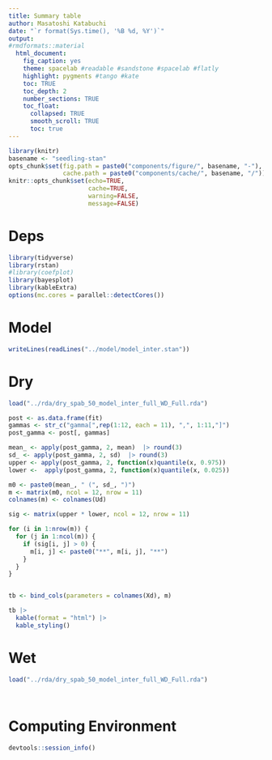 ```yaml
---
title: Summary table
author: Masatoshi Katabuchi
date: "`r format(Sys.time(), '%B %d, %Y')`"
output:
#rmdformats::material
  html_document:
    fig_caption: yes
    theme: spacelab #readable #sandstone #spacelab #flatly
    highlight: pygments #tango #kate
    toc: TRUE
    toc_depth: 2
    number_sections: TRUE
    toc_float:
      collapsed: TRUE
      smooth_scroll: TRUE
      toc: true
---
```



```r
library(knitr)
basename <- "seedling-stan"
opts_chunk$set(fig.path = paste0("components/figure/", basename, "-"),
               cache.path = paste0("components/cache/", basename, "/"))
knitr::opts_chunk$set(echo=TRUE,
                      cache=TRUE,
                      warning=FALSE,
                      message=FALSE)
```


# Deps

```r
library(tidyverse)
library(rstan)
#library(coefplot)
library(bayesplot)
library(kableExtra)
options(mc.cores = parallel::detectCores())
```

# Model

```r
writeLines(readLines("../model/model_inter.stan"))
```

# Dry

```r
load("../rda/dry_spab_50_model_inter_full_WD_Full.rda")
```

```r
post <- as.data.frame(fit)
gammas <- str_c("gamma[",rep(1:12, each = 11), ",", 1:11,"]")
post_gamma <- post[, gammas]
```

```r
mean_ <- apply(post_gamma, 2, mean)  |> round(3)
sd_ <- apply(post_gamma, 2, sd)  |> round(3)
upper <- apply(post_gamma, 2, function(x)quantile(x, 0.975))
lower <-  apply(post_gamma, 2, function(x)quantile(x, 0.025))

m0 <- paste0(mean_, " (", sd_, ")")
m <- matrix(m0, ncol = 12, nrow = 11)
colnames(m) <- colnames(Ud)

sig <- matrix(upper * lower, ncol = 12, nrow = 11)

for (i in 1:nrow(m)) {
  for (j in 1:ncol(m)) {
    if (sig[i, j] > 0) {
      m[i, j] <- paste0("**", m[i, j], "**")
    }
  }
}


tb <- bind_cols(parameters = colnames(Xd), m)

tb |>
  kable(format = "html") |>
  kable_styling()
```

# Wet

```r
load("../rda/dry_spab_50_model_inter_full_WD_Full.rda")
```

```r
```

```r
```


# Computing Environment

```r
devtools::session_info()
```

